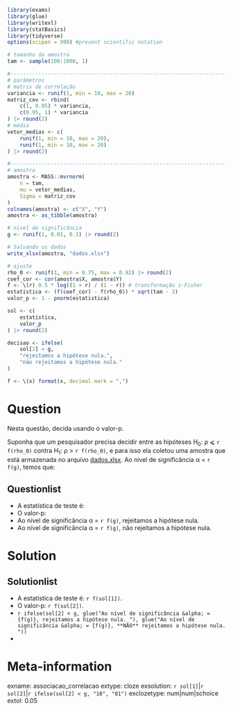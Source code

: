 ```r
library(exams)
library(glue)
library(writexl)
library(statBasics)
library(tidyverse)
options(scipen = 999) #prevent scientific notation

# tamanho da amostra
tam <- sample(100:1000, 1)

#------------------------------------------------------------------------------
# parâmetros
# matrix de correlação
variancia <- runif(1, min = 10, max = 20)
matriz_cov <- rbind(
    c(1, 0.95) * variancia,
    c(0.95, 1) * variancia
) |> round(2)
# média
vetor_medias <- c(
    runif(1, min = 10, max = 20),
    runif(1, min = 10, max = 20)
) |> round(2)

#------------------------------------------------------------------------------
# amostra
amostra <- MASS::mvrnorm(
    n = tam,
    mu = vetor_medias,
    Sigma = matriz_cov
)
colnames(amostra) <- c("X", "Y")
amostra <- as_tibble(amostra)

# nível de significância
g <- runif(1, 0.01, 0.1) |> round(2)

# Salvando os dados
write_xlsx(amostra, "dados.xlsx")

# ajuste
rho_0 <- runif(1, min = 0.75, max = 0.92) |> round(2)
coef_cor <- cor(amostra$X, amostra$Y)
f <- \(r) 0.5 * log((1 + r) / (1 - r)) # transformação z-Fisher
estatistica <- (f(coef_cor) - f(rho_0)) * sqrt(tam - 3)
valor_p <- 1 - pnorm(estatistica)

sol <- c(
    estatistica,
    valor_p
) |> round(2)

decisao <- ifelse(
    sol[2] < g,
    "rejeitamos a hipótese nula.",
    "não rejeitamos a hipótese nula."
)

f <- \(x) format(x, decimal.mark = ",")
```

Question
========

Nesta questão, decida usando o valor-p.

Suponha que um pesquisador precisa decidir entre as hipóteses H~0~: &rho; &#10877; `r f(rho_0)` contra H~1~: &rho; > `r f(rho_0)`, e para isso ela coletou uma amostra que está armazenada no arquivo [dados.xlsx](dados.xlsx). Ao nível de significância &alpha; = `r f(g)`, temos que:

Questionlist
------------

* A estatística de teste é: 
* O valor-p: 
* Ao nível de significância &alpha; = `r f(g)`, rejeitamos a hipótese nula.
* Ao nível de significância &alpha; = `r f(g)`, não rejeitamos a hipótese nula.

Solution
========
Solutionlist
------------

* A estatística de teste é: `r f(sol[1])`.
* O valor-p: `r f(sol[2])`.
* `r ifelse(sol[2] < g, glue("Ao nível de significância &alpha; = {f(g)}, rejeitamos a hipótese nula. "), glue("Ao nível de significância &alpha; = {f(g)}, **NÃO** rejeitamos a hipótese nula. "))` 
*  

Meta-information
================
exname: associacao_correlacao
extype: cloze
exsolution: `r sol[1]`|`r sol[2]`|`r ifelse(sol[2] < g, "10", "01")`
exclozetype: num|num|schoice
extol: 0.05